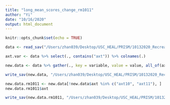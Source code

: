 ```yaml
---
title: "long_mean_scores_change_rm1011"
author: "Yi"
date: "10/16/2020"
output: html_document
---
```


```r
knitr::opts_chunk$set(echo = TRUE)
```

```r
data <- read_sav("/Users/zhan039/Desktop/USC_HEAL/PRISM/10132020_RecreateData/wide_mean_score_change.sav")
```

```r
axt.var <- data %>% select(., contains("axt")) %>% colnames(.)

new.data <- data %>% gather(., key = variable, value = value, all_of(axt.var)) %>% separate(variable, c("axt", "variable"), sep = "_", extra = "merge") %>% spread(., variable, value)
```

```r
write_sav(new.data, "/Users/zhan039/Desktop/USC_HEAL/PRISM/10132020_RecreateData/long_mean_score_change.sav")

new.data.rm1011 <- new.data[!new.data$axt %in% c("axt10", "axt11"), ]
new.data.rm1011$axt

write_sav(new.data.rm1011, "/Users/zhan039/Desktop/USC_HEAL/PRISM/10132020_RecreateData/long_mean_score_change_rmaxt1011.sav")

```

